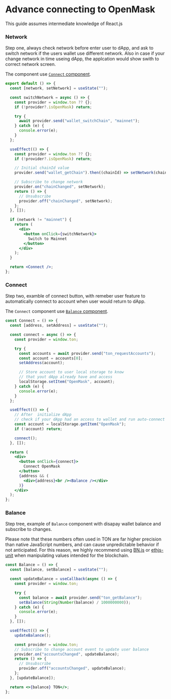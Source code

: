 
# Advance connecting to OpenMask

<Callout>This guide assumes intermediate knowledge of React.js</Callout>

### Network

Step one, always check network before enter user to dApp, and ask to switch network if the users wallet use different network.
Also in case if your change network in time useing dApp, the applcation would show swith to correct network screen.

The component use [`Connect` component](#connect).

```jsx
export default () => {
  const [network, setNetwork] = useState("");

  const switchNetwork = async () => {
    const provider = window.ton ?? {};
    if (!provider?.isOpenMask) return;

    try {
      await provider.send("wallet_switchChain", "mainnet");
    } catch (e) {
      console.error(e);
    }
  };

  useEffect(() => {
    const provider = window.ton ?? {};
    if (!provider?.isOpenMask) return;

    // Initial chainId value
    provider.send("wallet_getChain").then((chainId) => setNetwork(chainId));

    // Subscribe to change network
    provider.on("chainChanged", setNetwork);
    return () => {
      // Unsubscribe
      provider.off("chainChanged", setNetwork);
    };
  }, []);

  if (network != "mainnet") {
    return (
      <div>
        <button onClick={switchNetwork}>
          Switch to Mainnet
        </button>
      </div>
    );
  }

  return <Connect />;
};

```

### Connect

Step two, examble of connect button, with remeber user feature to automatically connect to account when user would return to dApp.

The `Connect` component use [`Balance` component](#balance).

```jsx
const Connect = () => {
  const [address, setAddress] = useState("");

  const connect = async () => {
    const provider = window.ton;

    try {
      const accounts = await provider.send("ton_requestAccounts");
      const account = accounts[0];
      setAddress(account);

      // Store account to user local storage to know
      // that yout dApp already have and access
      localStorage.setItem("OpenMask", account);
    } catch (e) {
      console.error(e);
    }
  };

  useEffect(() => {
    // After  initialize dApp
    // check if your dApp had an access to wallet and run auto-connect
    const account = localStorage.getItem("OpenMask");
    if (!account) return;

    connect();
  }, []);

  return (
    <div>
      <button onClick={connect}>
        Connect OpenMask
      </button>
      {address && (
        <div>{address}<br /><Balance /></div>
      )}
    </div>
  );
};
```

### Balance

Step tree, example of `Balance` component with disapay wallet balance and subscribe to changes.

Please note that these numbers often used in TON are far higher precision than native JavaScript numbers,
and can cause unpredictable behavior if not anticipated. For this reason, we highly recommend using [BN.js](https://github.com/indutny/bn.js/) or [ethjs-unit](https://github.com/ethjs/ethjs-unit)
when manipulating values intended for the blockchain.

```jsx
const Balance = () => {
  const [balance, setBalance] = useState("");

  const updateBalance = useCallback(async () => {
    const provider = window.ton;

    try {
      const balance = await provider.send("ton_getBalance");
      setBalance(String(Number(balance) / 1000000000));
    } catch (e) {
      console.error(e);
    }
  }, []);

  useEffect(() => {
    updateBalance();

    const provider = window.ton;
    // Subscribe to change account event to update user balance
    provider.on("accountsChanged", updateBalance);
    return () => {
      // Unsubscribe
      provider.off("accountsChanged", updateBalance);
    };
  }, [updateBalance]);

  return <>{balance} TON</>;
};
```

<SwitchMainnet>
  <Connect />
</SwitchMainnet>
